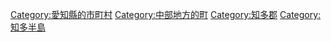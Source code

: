 {{Commonscat|Taketoyo, Aichi}}
{{Catmore}}

{{DEFAULTSORT:Taketoyo}}
[[Category:愛知縣的市町村|Category:愛知縣的市町村]]
[[Category:中部地方的町|Category:中部地方的町]]
[[Category:知多郡|Category:知多郡]]
[[Category:知多半島|Category:知多半島]]